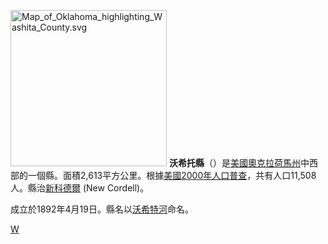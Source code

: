 {{Otheruses|沃希托縣|subject=美國奧克拉荷馬州的一個縣|other=同名的縣}}
[[File:Map_of_Oklahoma_highlighting_Washita_County.svg|250px]]
'''沃希托縣'''（{{lang-en|Washita County}}）是[[美國|美國]][[奧克拉荷馬州|奧克拉荷馬州]]中西部的一個縣。面積2,613平方公里。根據[[美國2000年人口普查|美國2000年人口普查]]，共有人口11,508人。縣治[[新科德爾|新科德爾]] (New Cordell)。

成立於1892年4月19日。縣名以[[沃希特河|沃希特河]]命名。

{{Oklahoma}}

[[Category:俄克拉何马州行政区划|W]]